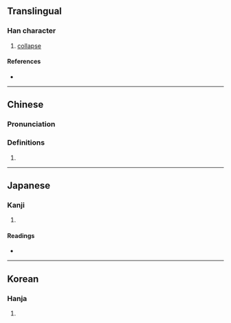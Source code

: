 {{character info/new}}
==Translingual==

===Han character===
{{Han char|rn=94|rad=犬|as=12|sn=16|four=97434|canj=FKIK|ids=⿱敝犬}}

# [[collapse]]

====References====
* {{Han ref|kx=0718.090|dkj=20672|dj=1129.240|hdz=21367.020|uh=7358|ud=29528|bh=E675|bd=58997}}

----

==Chinese==
{{zh-forms}}

===Pronunciation===
{{zh-pron
|m=bì
|m-s=
|dg=
|c=bai6
|c-t=
|g=
|h=pfs=
|j=
|mb=
|md=
|mn=
|mn-t=
|w=
|x=
|mc=y
|oc=y
|cat=n
}}

===Definitions===
{{zh-hanzi}}

# {{rfdef|zh}}

----

==Japanese==

===Kanji===
{{ja-kanji|grade=|rs=犬12}}

# {{rfdef|ja|sort=犬12}}

====Readings====
* {{ja-readings|on=[[へい]] (hei), [[べい]] (bei), [[へつ]] (hetsu), [[べち]] (bechi)|kun=}}

----

==Korean==

===Hanja===
{{ko-hanja|hangeul=폐|eumhun=|rv=pye|mr=p'ye|y=phyey}}

# {{rfdef|ko|sort=犬12}}